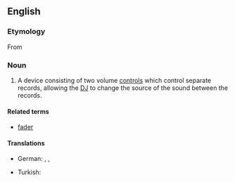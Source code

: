 ==English==
{{wikipedia}}

===Etymology===
From {{af|en|cross-|fader}}

===Noun===
{{en-noun}}

# {{lb|en|music}} A device consisting of two volume [[control]]s which control separate records, allowing the [[DJ]] to change the source of the sound between the records.

====Related terms====
* [[fader]]

====Translations====
{{trans-top|device consisting of two volume controls}}
* German: {{t|de|Crossfader|m}}, {{t|de|Überblender|m}}, {{t|de|Überblendregler|m}}
{{trans-mid}}
* Turkish: {{t|tr|ses geçişi ayar düğmesi}}
{{trans-bottom}}